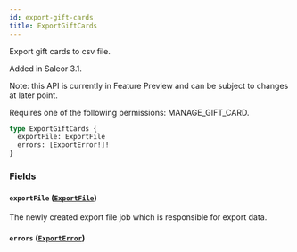 ```yaml
---
id: export-gift-cards
title: ExportGiftCards
---
```



Export gift cards to csv file.

Added in Saleor 3.1.

Note: this API is currently in Feature Preview and can be subject to changes at later point. 

Requires one of the following permissions: MANAGE_GIFT_CARD.

```graphql
type ExportGiftCards {
  exportFile: ExportFile
  errors: [ExportError!]!
}
```


### Fields

#### `exportFile` ([`ExportFile`](../../../developer/api-reference/objects/export-file))

The newly created export file job which is responsible for export data.


#### `errors` ([`ExportError`](../../../developer/api-reference/objects/export-error))







